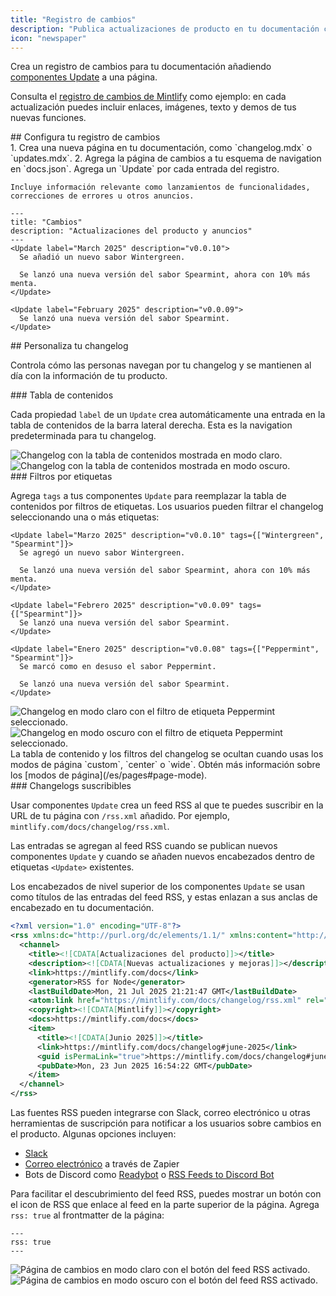 ```yaml
---
title: "Registro de cambios"
description: "Publica actualizaciones de producto en tu documentación con un canal RSS al que los usuarios pueden suscribirse"
icon: "newspaper"
---
```


Crea un registro de cambios para tu documentación añadiendo [componentes Update](/es/components/update) a una página.

Consulta el [registro de cambios de Mintlify](/es/changelog) como ejemplo: en cada actualización puedes incluir enlaces, imágenes, texto y demos de tus nuevas funciones.

<div id="setting-up-your-changelog">
  ## Configura tu registro de cambios
</div>

<Steps>
  <Step title="Crea una página para tu registro de cambios">
    1. Crea una nueva página en tu documentación, como `changelog.mdx` o `updates.mdx`.
    2. Agrega la página de cambios a tu esquema de navigation en `docs.json`.
  </Step>

  <Step title="Agrega componentes Update a tu registro de cambios">
    Agrega un `Update` por cada entrada del registro.

    Incluye información relevante como lanzamientos de funcionalidades, correcciones de errores u otros anuncios.
  </Step>
</Steps>

```mdx Example changelog.mdx
---
title: "Cambios"
description: "Actualizaciones del producto y anuncios"
---
<Update label="March 2025" description="v0.0.10">
  Se añadió un nuevo sabor Wintergreen.

  Se lanzó una nueva versión del sabor Spearmint, ahora con 10% más menta.
</Update>

<Update label="February 2025" description="v0.0.09">
  Se lanzó una nueva versión del sabor Spearmint.
</Update>
```

<div id="customizing-your-changelog">
  ## Personaliza tu changelog
</div>

Controla cómo las personas navegan por tu changelog y se mantienen al día con la información de tu producto.

<div id="table-of-contents">
  ### Tabla de contenidos
</div>

Cada propiedad `label` de un `Update` crea automáticamente una entrada en la tabla de contenidos de la barra lateral derecha. Esta es la navigation predeterminada para tu changelog.

<Frame>
  <img src="/images/changelog-toc-light.png" alt="Changelog con la tabla de contenidos mostrada en modo claro." className="block dark:hidden" />

  <img src="/images/changelog-toc-dark.png" alt="Changelog con la tabla de contenidos mostrada en modo oscuro." className="hidden dark:block" />
</Frame>

<div id="tag-filters">
  ### Filtros por etiquetas
</div>

Agrega `tags` a tus componentes `Update` para reemplazar la tabla de contenidos por filtros de etiquetas. Los usuarios pueden filtrar el changelog seleccionando una o más etiquetas:

```mdx Tag filters example wrap
<Update label="Marzo 2025" description="v0.0.10" tags={["Wintergreen", "Spearmint"]}>
  Se agregó un nuevo sabor Wintergreen.

  Se lanzó una nueva versión del sabor Spearmint, ahora con 10% más menta.
</Update>

<Update label="Febrero 2025" description="v0.0.09" tags={["Spearmint"]}>
  Se lanzó una nueva versión del sabor Spearmint.
</Update>

<Update label="Enero 2025" description="v0.0.08" tags={["Peppermint", "Spearmint"]}>
  Se marcó como en desuso el sabor Peppermint.

  Se lanzó una nueva versión del sabor Spearmint.
</Update>
```

<Frame>
  <img src="/images/changelog-filters-light.png" alt="Changelog en modo claro con el filtro de etiqueta Peppermint seleccionado." className="block dark:hidden" />

  <img src="/images/changelog-filters-dark.png" alt="Changelog en modo oscuro con el filtro de etiqueta Peppermint seleccionado." className="hidden dark:block" />
</Frame>

<Tip>
  La tabla de contenido y los filtros del changelog se ocultan cuando usas los modos de página `custom`, `center` o `wide`. Obtén más información sobre los [modos de página](/es/pages#page-mode).
</Tip>

<div id="subscribable-changelogs">
  ### Changelogs suscribibles
</div>

Usar componentes `Update` crea un feed RSS al que te puedes suscribir en la URL de tu página con `/rss.xml` añadido. Por ejemplo, `mintlify.com/docs/changelog/rss.xml`.

Las entradas se agregan al feed RSS cuando se publican nuevos componentes `Update` y cuando se añaden nuevos encabezados dentro de etiquetas `<Update>` existentes.

Los encabezados de nivel superior de los componentes `Update` se usan como títulos de las entradas del feed RSS, y estas enlazan a sus anclas de encabezado en tu documentación.

```xml Example RSS feed
<?xml version="1.0" encoding="UTF-8"?>
<rss xmlns:dc="http://purl.org/dc/elements/1.1/" xmlns:content="http://purl.org/rss/1.0/modules/content/" xmlns:atom="http://www.w3.org/2005/Atom" version="2.0">
  <channel>
    <title><![CDATA[Actualizaciones del producto]]></title>
    <description><![CDATA[Nuevas actualizaciones y mejoras]]></description>
    <link>https://mintlify.com/docs</link>
    <generator>RSS for Node</generator>
    <lastBuildDate>Mon, 21 Jul 2025 21:21:47 GMT</lastBuildDate>
    <atom:link href="https://mintlify.com/docs/changelog/rss.xml" rel="self" type="application/rss+xml"/>
    <copyright><![CDATA[Mintlify]]></copyright>
    <docs>https://mintlify.com/docs</docs>
    <item>
      <title><![CDATA[Junio 2025]]></title>
      <link>https://mintlify.com/docs/changelog#june-2025</link>
      <guid isPermaLink="true">https://mintlify.com/docs/changelog#june-2025</guid>
      <pubDate>Mon, 23 Jun 2025 16:54:22 GMT</pubDate>
    </item>
  </channel>
</rss>
```

Las fuentes RSS pueden integrarse con Slack, correo electrónico u otras herramientas de suscripción para notificar a los usuarios sobre cambios en el producto. Algunas opciones incluyen:

* [Slack](https://slack.com/help/articles/218688467-Add-RSS-feeds-to-Slack)
* [Correo electrónico](https://zapier.com/apps/email/integrations/rss/1441/send-new-rss-feed-entries-via-email) a través de Zapier
* Bots de Discord como [Readybot](https://readybot.io) o [RSS Feeds to Discord Bot](https://rss.app/en/bots/rssfeeds-discord-bot)

Para facilitar el descubrimiento del feed RSS, puedes mostrar un botón con el icon de RSS que enlace al feed en la parte superior de la página. Agrega `rss: true` al frontmatter de la página:

```mdx
---
rss: true
---
```

<Frame>
  <img src="/images/changelog-rss-button-light.png" alt="Página de cambios en modo claro con el botón del feed RSS activado." className="block dark:hidden" />

  <img src="/images/changelog-rss-button-dark.png" alt="Página de cambios en modo oscuro con el botón del feed RSS activado." className="hidden dark:block" />
</Frame>
